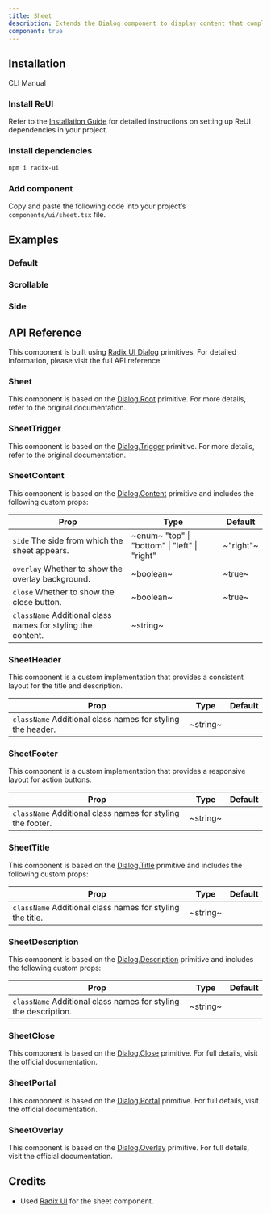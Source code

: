 ```yaml
---
title: Sheet
description: Extends the Dialog component to display content that complements the main content of the screen.
component: true
---
```


## Installation

<Tabs defaultValue="cli">

<TabsList>
  <TabsTrigger value="cli">CLI</TabsTrigger>
  <TabsTrigger value="manual">Manual</TabsTrigger>
</TabsList>

<TabsContent value="cli">
  <CliCommands name="sheet" />
</TabsContent>

<TabsContent value="manual">    
<Steps>

### Install ReUI

Refer to the [Installation Guide](/docs/installation) for detailed instructions on setting up ReUI dependencies in your project.

### Install dependencies

```bash
npm i radix-ui
```

### Add component

Copy and paste the following code into your project’s `components/ui/sheet.tsx` file.

<ComponentPreview name="sheet" />

</Steps>

</TabsContent>

</Tabs>

## Examples

### Default

<ExamplePreview path="sheet/default" />

### Scrollable

<ExamplePreview path="sheet/scrollable" />

### Side

<ExamplePreview path="sheet/side" />

## API Reference

This component is built using [Radix UI Dialog](https://www.radix-ui.com/primitives/docs/components/dialog) primitives. For detailed information, please visit the full API reference.

### Sheet

This component is based on the [Dialog.Root](https://www.radix-ui.com/primitives/docs/components/dialog#root) primitive. For more details, refer to the original documentation.

### SheetTrigger

This component is based on the [Dialog.Trigger](https://www.radix-ui.com/primitives/docs/components/dialog#trigger) primitive. For more details, refer to the original documentation.

### SheetContent

This component is based on the [Dialog.Content](https://www.radix-ui.com/primitives/docs/components/dialog#content) primitive and includes the following custom props:

| **Prop**                                                                               | **Type**                                                                   | **Default** |
| -------------------------------------------------------------------------------------- | -------------------------------------------------------------------------- | ----------- |
| `side` <PopoverInfo>The side from which the sheet appears.</PopoverInfo>               | ~enum~ <PopoverInfo> "top" \| "bottom" \| "left" \| "right" </PopoverInfo> | ~"right"~   |
| `overlay` <PopoverInfo>Whether to show the overlay background.</PopoverInfo>           | ~boolean~                                                                  | ~true~      |
| `close` <PopoverInfo>Whether to show the close button.</PopoverInfo>                   | ~boolean~                                                                  | ~true~      |
| `className` <PopoverInfo>Additional class names for styling the content.</PopoverInfo> | ~string~                                                                   | <Na/>       |

### SheetHeader

This component is a custom implementation that provides a consistent layout for the title and description.

| **Prop**                                                                              | **Type** | **Default** |
| ------------------------------------------------------------------------------------- | -------- | ----------- |
| `className` <PopoverInfo>Additional class names for styling the header.</PopoverInfo> | ~string~ | <Na/>       |

### SheetFooter

This component is a custom implementation that provides a responsive layout for action buttons.

| **Prop**                                                                              | **Type** | **Default** |
| ------------------------------------------------------------------------------------- | -------- | ----------- |
| `className` <PopoverInfo>Additional class names for styling the footer.</PopoverInfo> | ~string~ | <Na/>       |

### SheetTitle

This component is based on the [Dialog.Title](https://www.radix-ui.com/primitives/docs/components/dialog#title) primitive and includes the following custom props:

| **Prop**                                                                             | **Type** | **Default** |
| ------------------------------------------------------------------------------------ | -------- | ----------- |
| `className` <PopoverInfo>Additional class names for styling the title.</PopoverInfo> | ~string~ | <Na/>       |

### SheetDescription

This component is based on the [Dialog.Description](https://www.radix-ui.com/primitives/docs/components/dialog#description) primitive and includes the following custom props:

| **Prop**                                                                                   | **Type** | **Default** |
| ------------------------------------------------------------------------------------------ | -------- | ----------- |
| `className` <PopoverInfo>Additional class names for styling the description.</PopoverInfo> | ~string~ | <Na/>       |

### SheetClose

This component is based on the [Dialog.Close](https://www.radix-ui.com/primitives/docs/components/dialog#close) primitive. For full details, visit the official documentation.

### SheetPortal

This component is based on the [Dialog.Portal](https://www.radix-ui.com/primitives/docs/components/dialog#portal) primitive. For full details, visit the official documentation.

### SheetOverlay

This component is based on the [Dialog.Overlay](https://www.radix-ui.com/primitives/docs/components/dialog#overlay) primitive. For full details, visit the official documentation.

## Credits

- Used [Radix UI](https://www.radix-ui.com/primitives/docs/components/dialog) for the sheet component.
